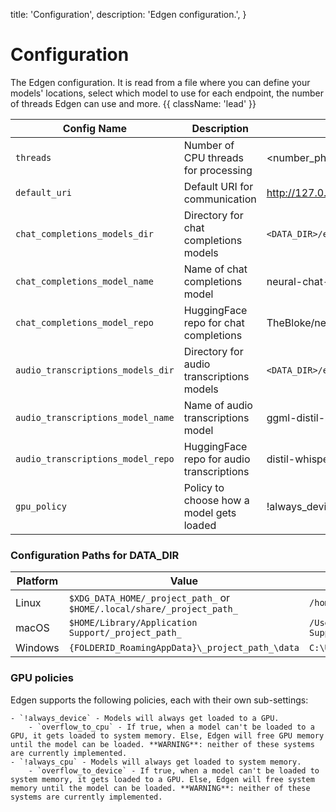   title: 'Configuration',
  description: 'Edgen configuration.',
}

# Configuration
The Edgen configuration. It is read from a file where you can define your models' locations, select which model to use for each endpoint, the number of threads Edgen can use and more. {{ className: 'lead' }}

| Config Name                       | Description                                | Default Value                                    |
| --------------------------------- | ------------------------------------------ | ------------------------------------------------ |
| `threads`                         | Number of CPU threads for processing       | \<number_physical_cores\> -1                     |
| `default_uri`                     | Default URI for communication              | http://127.0.0.1:33322                           |
| `chat_completions_models_dir`     | Directory for chat completions models      | `<DATA_DIR>/edgen/models/chat/completions`       |
| `chat_completions_model_name`     | Name of chat completions model             | neural-chat-7b-v3-3.Q4_K_M.gguf                  |
| `chat_completions_model_repo`     | HuggingFace repo for chat completions      | TheBloke/neural-chat-7B-v3-3-GGUF                |
| `audio_transcriptions_models_dir` | Directory for audio transcriptions models  | `<DATA_DIR>/edgen/models/audio/transcriptions`   |
| `audio_transcriptions_model_name` | Name of audio transcriptions model         | ggml-distil-small.en.bin                         |
| `audio_transcriptions_model_repo` | HuggingFace repo for audio transcriptions  | distil-whisper/distil-small.en                   |
| `gpu_policy`                      | Policy to choose how a model gets loaded   | !always_device                                   |

### Configuration Paths for DATA_DIR

| Platform | Value                                                             | Example                                           |
| -------- | ----------------------------------------------------------------- | ------------------------------------------------- |
| Linux    | `$XDG_DATA_HOME/_project_path_` or `$HOME/.local/share/_project_path_` | `/home/Alex/.local/share/edgen`                 |
| macOS    | `$HOME/Library/Application Support/_project_path_`               | `/Users/Alex/Library/Application Support/com.EdgenAI.Edgen`    |
| Windows  | `{FOLDERID_RoamingAppData}\_project_path_\data`                   | `C:\Users\Alex\AppData\Roaming\EdgenAI\Edgen\data` |

### GPU policies

Edgen supports the following policies, each with their own sub-settings:

    - `!always_device` - Models will always get loaded to a GPU.
        - `overflow_to_cpu` - If true, when a model can't be loaded to a GPU, it gets loaded to system memory. Else, Edgen will free GPU memory until the model can be loaded. **WARNING**: neither of these systems are currently implemented.
    - `!always_cpu` - Models will always get loaded to system memory.
        - `overflow_to_device` - If true, when a model can't be loaded to system memory, it gets loaded to a GPU. Else, Edgen will free system memory until the model can be loaded. **WARNING**: neither of these systems are currently implemented.
